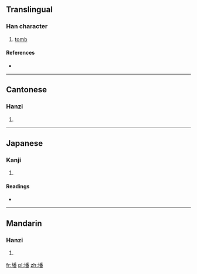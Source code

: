 ==Translingual==

===Han character===
{{Han char|rn=32|rad=土|as=12|sn=15|four=4216<sub>9</sub>|canj=土竹木田 (GHDW)}}

# [[tomb]]

====References====
* {{Han ref|kx=0238.380|dkj=05467|dj=0477.220|hdz=10488.150|uh=58A6|ud=22694|bh=BC5C|bd=48220}}

----

==Cantonese==

===Hanzi===
{{yue-hanzi|jyut=|y=faan4}}

# {{defn|lang=yue|sort=土12}}

----

==Japanese==

===Kanji===
{{ja-kanji|grade=|rs=土12}}

# {{defn|lang=ja|sort=土12}}

====Readings====
* {{ja-readings|on=[[はん]] (han), [[ほん]] (hon)|kun=[[つか]] (tsuka)}}

----

==Mandarin==

===Hanzi===
{{cmn-hanzi|pin=[[fán]] ([[fan2]])|wg=fan<sup>2</sup>}}

# {{defn|lang=cmn|sort=土12}}

[[fr:墦]]
[[pl:墦]]
[[zh:墦]]